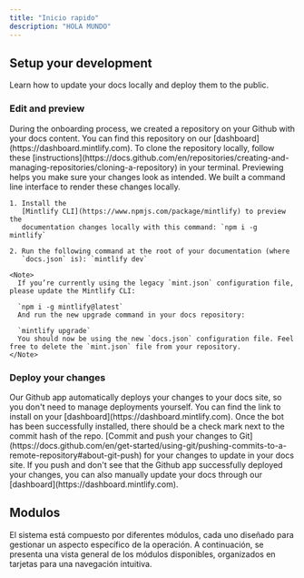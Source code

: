 ```yaml
---
title: "Inicio rapido"
description: "HOLA MUNDO"
---
```


## Setup your development

Learn how to update your docs locally and deploy them to the public.

### Edit and preview

<AccordionGroup>
  <Accordion icon="github" title="Clone your docs locally">
    During the onboarding process, we created a repository on your Github with
    your docs content. You can find this repository on our
    [dashboard](https://dashboard.mintlify.com). To clone the repository
    locally, follow these
    [instructions](https://docs.github.com/en/repositories/creating-and-managing-repositories/cloning-a-repository)
    in your terminal.
  </Accordion>

  <Accordion icon="rectangle-terminal" title="Preview changes">
    Previewing helps you make sure your changes look as intended. We built a
    command line interface to render these changes locally.

    1. Install the
       [Mintlify CLI](https://www.npmjs.com/package/mintlify) to preview the
       documentation changes locally with this command: `npm i -g mintlify`

    2. Run the following command at the root of your documentation (where
       `docs.json` is): `mintlify dev`

    <Note>
      If you’re currently using the legacy `mint.json` configuration file, please update the Mintlify CLI:

      `npm i -g mintlify@latest`
      And run the new upgrade command in your docs repository:

      `mintlify upgrade`
      You should now be using the new `docs.json` configuration file. Feel free to delete the `mint.json` file from your repository.
    </Note>
  </Accordion>
</AccordionGroup>

### Deploy your changes

<AccordionGroup>
  <Accordion icon="message-bot" title="Install our Github app">
    Our Github app automatically deploys your changes to your docs site, so you
    don't need to manage deployments yourself. You can find the link to install on
    your [dashboard](https://dashboard.mintlify.com). Once the bot has been
    successfully installed, there should be a check mark next to the commit hash
    of the repo.
  </Accordion>

  <Accordion icon="rocket" title="Push your changes">
    [Commit and push your changes to
    Git](https://docs.github.com/en/get-started/using-git/pushing-commits-to-a-remote-repository#about-git-push)
    for your changes to update in your docs site. If you push and don't see that
    the Github app successfully deployed your changes, you can also manually
    update your docs through our [dashboard](https://dashboard.mintlify.com).
  </Accordion>
</AccordionGroup>

## Modulos

El sistema está compuesto por diferentes módulos, cada uno diseñado para gestionar un aspecto específico de la operación. A continuación, se presenta una vista general de los módulos disponibles, organizados en tarjetas para una navegación intuitiva.

<CardGroup cols={4}>
  <Card title="Contactos" icon="users" href="/GestoruPages/contactos" />

  <Card title="Inventario" icon="box" href="/GestoruPages/inventario" />

  <Card title="Inicio" icon="house" href="/GestoruPages/inicio" />

  <Card title="Facturacion" icon="file" href="/essentials/reusable-snippets" />

  <Card title="Facturacion Pos" icon="calculator" href="/GestoruPages/fac-pos" />

  <Card title="Compras" icon="shop" href="/GestoruPages/compras" />

  <Card title="Nomina" icon="coin" href="/GestoruPages/nomina" />

  <Card title="Bancos" icon="piggy-bank" href="/GestoruPages/bank" />

  <Card title="Reportes" icon="arrow-trend-up" href="/GestoruPages/reportes" />

  <Card title="Mi página web" icon="google" href="/GestoruPages/my-page" />

  <Card title="Configuración" icon="gear" href="/GestoruPages/configuration" />

  <Card title="Soporte" icon="phone" href="/GestoruPages/soporte" />
</CardGroup>